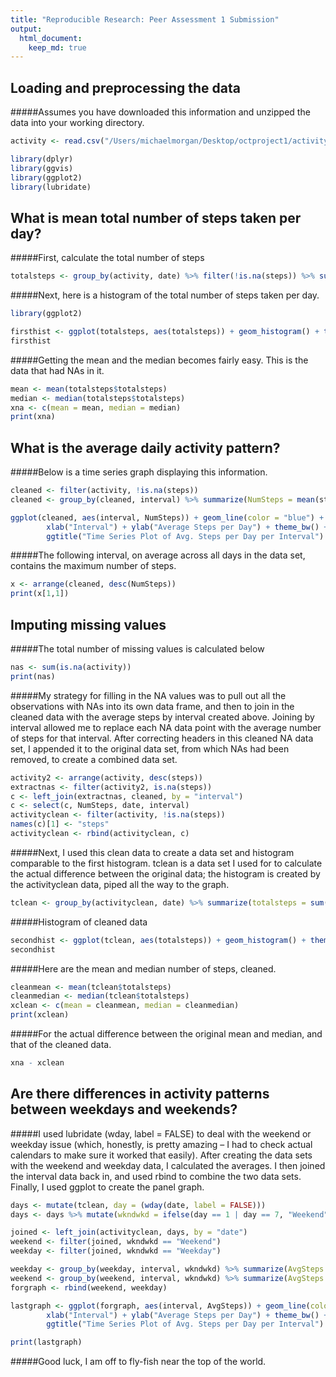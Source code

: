 ```yaml
---
title: "Reproducible Research: Peer Assessment 1 Submission"
output: 
  html_document:
    keep_md: true
---
```



## Loading and preprocessing the data

#####Assumes you have downloaded this information and unzipped the data into your working directory. 

```r

activity <- read.csv("/Users/michaelmorgan/Desktop/octproject1/activity.csv", header = TRUE, stringsAsFactors = FALSE)

```

```r

library(dplyr)
library(ggvis)
library(ggplot2)
library(lubridate)

```


## What is mean total number of steps taken per day?

#####First, calculate the total number of steps

```r

totalsteps <- group_by(activity, date) %>% filter(!is.na(steps)) %>% summarize(totalsteps = sum(steps))

```

#####Next, here is a histogram of the total number of steps taken per day. 

```r

library(ggplot2)

firsthist <- ggplot(totalsteps, aes(totalsteps)) + geom_histogram() + theme_bw() + ggtitle("Histogram of Steps per Day (NAs removed)") + xlab("Total Steps in a Day") + ylab("Number of Days with That Many Steps")
firsthist  

``` 

#####Getting the mean and the median becomes fairly easy. This is the data that had NAs in it. 

```r

mean <- mean(totalsteps$totalsteps)
median <- median(totalsteps$totalsteps)
xna <- c(mean = mean, median = median)
print(xna)

``` 

## What is the average daily activity pattern?

#####Below is a time series graph displaying this information. 

```r

cleaned <- filter(activity, !is.na(steps)) 
cleaned <- group_by(cleaned, interval) %>% summarize(NumSteps = mean(steps))

ggplot(cleaned, aes(interval, NumSteps)) + geom_line(color = "blue") + 
        xlab("Interval") + ylab("Average Steps per Day") + theme_bw() + 
        ggtitle("Time Series Plot of Avg. Steps per Day per Interval")

```


#####The following interval, on average across all days in the data set, contains the maximum number of steps. 

```r

x <- arrange(cleaned, desc(NumSteps))
print(x[1,1])

``` 

## Imputing missing values

#####The total number of missing values is calculated below 

```r

nas <- sum(is.na(activity))
print(nas)

``` 

#####My strategy for filling in the NA values was to pull out all the observations with NAs into its own data frame, and then to join in the cleaned data with the average steps by interval created above. Joining by interval allowed me to replace each NA data point with the average number of steps for that interval. After correcting headers in this cleaned NA data set, I appended it to the original data set, from which NAs had been removed, to create a combined data set. 

```r

activity2 <- arrange(activity, desc(steps))
extractnas <- filter(activity2, is.na(steps))
c <- left_join(extractnas, cleaned, by = "interval")
c <- select(c, NumSteps, date, interval)
activityclean <- filter(activity, !is.na(steps))
names(c)[1] <- "steps"
activityclean <- rbind(activityclean, c)

``` 

#####Next, I used this clean data to create a data set and histogram comparable to the first histogram. tclean is a data set I used for to calculate the actual difference between the original data; the histogram is created by the activityclean data, piped all the way to the graph. 

```r

tclean <- group_by(activityclean, date) %>% summarize(totalsteps = sum(steps))

```

#####Histogram of cleaned data 

```r

secondhist <- ggplot(tclean, aes(totalsteps)) + geom_histogram() + theme_bw() + ggtitle("Histogram of Steps per Day (NAs replaced)") + xlab("Total Steps in a Day") + ylab("Number of Days with That Many Steps")
secondhist 

```

#####Here are the mean and median number of steps, cleaned. 

```r

cleanmean <- mean(tclean$totalsteps)
cleanmedian <- median(tclean$totalsteps)
xclean <- c(mean = cleanmean, median = cleanmedian)
print(xclean)

``` 

#####For the actual difference between the original mean and median, and that of the cleaned data. 

```r

xna - xclean

``` 

## Are there differences in activity patterns between weekdays and weekends?

#####I used lubridate (wday, label = FALSE) to deal with the weekend or weekday issue (which, honestly, is pretty amazing -- I had to check actual calendars to make sure it worked that easily). After creating the data sets with the weekend and weekday data, I calculated the averages. I then joined the interval data back in, and used rbind to combine the two data sets. Finally, I used ggplot to create the panel graph. 

```r

days <- mutate(tclean, day = (wday(date, label = FALSE)))
days <- days %>% mutate(wkndwkd = ifelse(day == 1 | day == 7, "Weekend", "Weekday"))

joined <- left_join(activityclean, days, by = "date")
weekend <- filter(joined, wkndwkd == "Weekend")
weekday <- filter(joined, wkndwkd == "Weekday")

weekday <- group_by(weekday, interval, wkndwkd) %>% summarize(AvgSteps = mean(steps))
weekend <- group_by(weekend, interval, wkndwkd) %>% summarize(AvgSteps = mean(steps))
forgraph <- rbind(weekend, weekday)

lastgraph <- ggplot(forgraph, aes(interval, AvgSteps)) + geom_line(color = "black") + 
        xlab("Interval") + ylab("Average Steps per Day") + theme_bw() + 
        ggtitle("Time Series Plot of Avg. Steps per Day per Interval") + facet_grid(wkndwkd~.) + theme(plot.background=element_rect(fill="gray"))

print(lastgraph)

``` 

#####Good luck, I am off to fly-fish near the top of the world. 

